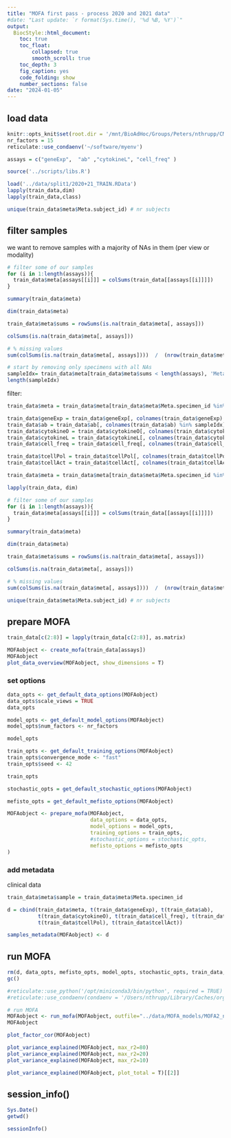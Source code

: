 ```yaml
---
title: "MOFA first pass - process 2020 and 2021 data"
#date: "Last update: `r format(Sys.time(), '%d %B, %Y')`" 
output:
  BiocStyle::html_document:
    toc: true
    toc_float:
        collapsed: true
        smooth_scroll: true
    toc_depth: 3
    fig_caption: yes
    code_folding: show
    number_sections: false
date: "2024-01-05"
---
```



## load data


```r
knitr::opts_knit$set(root.dir = '/mnt/BioAdHoc/Groups/Peters/nthrupp/CMI-PB3/sampleTestTrain/MOFA_4assays_split2/MOFA/')
nr_factors = 15
reticulate::use_condaenv('~/software/myenv')

assays = c("geneExp",  "ab" ,"cytokineL", "cell_freq" )
```

```r

source('../scripts/libs.R')
```

```r
load('../data/split1/2020+21_TRAIN.RData')     
lapply(train_data,dim)
lapply(train_data,class)
```

```r
unique(train_data$meta$Meta.subject_id) # nr subjects
```

## filter samples

we want to remove samples with a majority of NAs in them (per view or modality)

```r
# filter some of our samples
for (i in 1:length(assays)){
  train_data$meta[assays[[i]]] = colSums(train_data[[assays[[i]]]])  
}

summary(train_data$meta)

dim(train_data$meta)
```

```r
train_data$meta$sums = rowSums(is.na(train_data$meta[, assays]))

colSums(is.na(train_data$meta[, assays]))

# % missing values
sum(colSums(is.na(train_data$meta[, assays])))  /  (nrow(train_data$meta) * length(assays))


```

```r
# start by removing only specimens with all NAs
sampleIdx= train_data$meta[train_data$meta$sums < length(assays), 'Meta.specimen_id']
length(sampleIdx)
```

filter:
```r


train_data$meta = train_data$meta[train_data$meta$Meta.specimen_id %in% sampleIdx, ]

train_data$geneExp = train_data$geneExp[, colnames(train_data$geneExp) %in% sampleIdx] 
train_data$ab = train_data$ab[, colnames(train_data$ab) %in% sampleIdx] 
train_data$cytokineO = train_data$cytokineO[, colnames(train_data$cytokineO) %in% sampleIdx] 
train_data$cytokineL = train_data$cytokineL[, colnames(train_data$cytokineL) %in% sampleIdx] 
train_data$cell_freq = train_data$cell_freq[, colnames(train_data$cell_freq) %in% sampleIdx]

train_data$tcellPol = train_data$tcellPol[, colnames(train_data$tcellPol) %in% sampleIdx]
train_data$tcellAct = train_data$tcellAct[, colnames(train_data$tcellAct) %in% sampleIdx]

train_data$meta = train_data$meta[train_data$meta$Meta.specimen_id %in% colnames(train_data$geneExp), ]

lapply(train_data, dim)
```

```r
# filter some of our samples
for (i in 1:length(assays)){
  train_data$meta[assays[[i]]] = colSums(train_data[[assays[[i]]]])  
}

summary(train_data$meta)

dim(train_data$meta)
```

```r
train_data$meta$sums = rowSums(is.na(train_data$meta[, assays]))

colSums(is.na(train_data$meta[, assays]))

# % missing values
sum(colSums(is.na(train_data$meta[, assays])))  /  (nrow(train_data$meta) * length(assays))


```

```r
unique(train_data$meta$Meta.subject_id) # nr subjects
```

## prepare MOFA

```r
train_data[c(2:8)] = lapply(train_data[c(2:8)], as.matrix)

MOFAobject <- create_mofa(train_data[assays])
MOFAobject
plot_data_overview(MOFAobject, show_dimensions = T)

```

### set options

```r
data_opts <- get_default_data_options(MOFAobject)
data_opts$scale_views = TRUE
data_opts

model_opts <- get_default_model_options(MOFAobject)
model_opts$num_factors <- nr_factors

model_opts

train_opts <- get_default_training_options(MOFAobject)
train_opts$convergence_mode <- "fast"
train_opts$seed <- 42

train_opts

stochastic_opts = get_default_stochastic_options(MOFAobject)

mefisto_opts = get_default_mefisto_options(MOFAobject)
```

```r

MOFAobject <- prepare_mofa(MOFAobject,
                           data_options = data_opts,
                           model_options = model_opts,
                           training_options = train_opts,
                           #stochastic_options = stochastic_opts,
                           mefisto_options = mefisto_opts
)
```

### add metadata

clinical data
```r
train_data$meta$sample = train_data$meta$Meta.specimen_id
```

```r
d = cbind(train_data$meta, t(train_data$geneExp), t(train_data$ab), 
          t(train_data$cytokineO), t(train_data$cell_freq), t(train_data$cytokineL), 
          t(train_data$tcellPol), t(train_data$tcellAct))
```

```r
samples_metadata(MOFAobject) <- d
```


## run MOFA

```r
rm(d, data_opts, mefisto_opts, model_opts, stochastic_opts, train_data, train_opts)
gc()
```

```r


#reticulate::use_python('/opt/miniconda3/bin/python', required = TRUE)
#reticulate::use_condaenv(condaenv = '/Users/nthrupp/Library/Caches/org.R-project.R/R/basilisk/1.14.3/MOFA2/1.12.1/mofa_env', required = TRUE)

# run MOFA
MOFAobject <- run_mofa(MOFAobject, outfile="../data/MOFA_models/MOFA2_noScale_train2020_21.hdf5", use_basilisk = F)
MOFAobject

```

```r
plot_factor_cor(MOFAobject)

plot_variance_explained(MOFAobject, max_r2=80)
plot_variance_explained(MOFAobject, max_r2=20)
plot_variance_explained(MOFAobject, max_r2=10)

plot_variance_explained(MOFAobject, plot_total = T)[[2]]
```


## session_info()

```r
Sys.Date()
getwd()

sessionInfo()

```